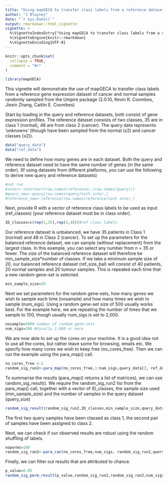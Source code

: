 ---
title: "Using mapGECA to transfer class labels from a reference dataset to a query dataset"
author: "J Blayney"
date: "`r Sys.Date()`"
output: rmarkdown::html_vignette
vignette: >
  %\VignetteIndexEntry{"Using mapGECA to transfer class labels from a reference dataset to a query dataset"}
  %\VignetteEngine{knitr::rmarkdown}
  %\VignetteEncoding{UTF-8}
---

```{r, include = FALSE}
knitr::opts_chunk$set(
  collapse = TRUE,
  comment = "#>"
)
```

```{r setup}
library(mapGECA)
```


This vignette will demonstrate the use of mapGECA to transfer class labels from a reference gene expression dataset of cancer and normal samples randomly sampled from the Umpire package (2.0.10, Kevin R. Coombes, Jiexin Zhang, Caitlin E. Coombes)

Start by loading in the query and reference datasets, both consist of gene expression profiles. The reference dataset consists of two 
classes, 35 are in class 1 (normal), 48 are from class 2 (cancer). The query data represents 'unknowns' (though have been sampled from the normal (x2) and cancer classes (x2)).

```{r}
data("query_data")
data("ref_data")
```

We need to define how many genes are in each dataset. Both the query and reference dataset need to have the same number of genes (in the same order). (If using datasets from different platforms, you can use the following to derive new query and reference datasets) 

```{r}
#not run
#inter<-intersect(row.names(reference),(row.names(query)))
#query_new<-query[row.names(query)%in% inter,]
#reference_new<-reference[row.names(reference)%in% inter,]
```

Next, provide R with a vector of reference class labels to be used as input (ref_classes) (your reference dataset must be in class order). 
```{r}

ID_classes=c(rep(1,35),rep(2,48))#ref class labels
```

Our reference dataset is unbalanced, we have 35 patients in Class 1 (normal) and 48 in Class 2 (cancer). To set up the parameters for the balanced reference dataset, we can sample (without replacement) from the largest class. In this example, you can select any number from n = 35 or fewer. The size of the balanced reference dataset will therefore be min_sample_size*number of classes. If we take a minimum sample size of 20, our balanced reference dataset (ref_size_bal) will consist of 40 patients, 20 normal samples and 20 tumour samples. This is repeated each time that a new random gene-set is selected.  

```{r}
min_sample_size=20
```
Next we set parameters for the random gene-sets, how many genes we wish to sample each time (nosample) and how many times we wish to sample (num_sigs). Using a random gene-set size of 500 usually works best. For the example here, we are repeating the number of times that we sample to 100, though usually num_sigs is set to 2,000.

```{r}
nosample=500# number of random gene-sets
num_sigs=100 #Usually 2,000 or more
```
We are now able to set up the cores on your machine. It is a good idea not to use all the cores, but rather leave some for browsing, emails etc. We specify how many cores we wish to keep free (no_cores_free). Then we can run the example using the para_map() call. 
```{r}
no_cores_free <-2
random_sig_run2<-para_map(no_cores_free,1:num_sigs,query_data[], ref_data[], nosample,ID_classes, min_sample_size)
```
To summarise the results (para_map() returns a list of matrices), we can use random_sig_result(). We require the random_sig_run2 list from the para_map() call, together with a vector of ID_classes, the sample size used (min_sample_size) and the number of samples in the query dataset (query_size)
```{r}
random_sig_result(random_sig_run2,ID_classes,min_sample_size,query_data)
```


The first two query samples have been classed as class 1, the second pair of samples have been assigned to class 2. 

Next, we can check if our observed results are robust using the random shuffling of labels.
```{r}
noperms=100
random_sig_ran2<-para_ran(no_cores_free,num_sigs, random_sig_run2,query_data,ID_classes, min_sample_size,noperms)
```
Finally, we can filter out results that are attributed to chance.
```{r}
p_value=0.05
random_sig_perm_result(p_value,random_sig_run2,random_sig_ran2,num_sigs,ID_classes,min_sample_size,query_data)

```


